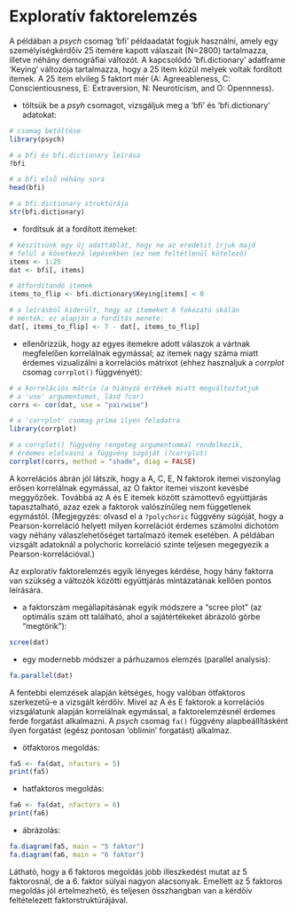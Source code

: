 # Exploratív faktorelemzés

A példában a *psych* csomag 'bfi' példaadatát fogjuk használni, amely
egy személyiségkérdőív 25 itemére kapott válaszait (N=2800) tartalmazza, illetve
néhány demográfiai változót. 
A kapcsolódó 'bfi.dictionary' adatframe 'Keying' változója tartalmazza, hogy 
a 25 item közül melyek voltak fordított itemek. A 25 item elvileg 5 faktort
mér (A: Agreeableness, C: Conscientiousness, E: Extraversion, N: Neuroticism, 
and O: Opennness). 

- töltsük be a *psyh* csomagot, vizsgáljuk meg a 'bfi' és 'bfi.dictionary' 
adatokat:
```r
# csomag betöltése
library(psych)

# a bfi és bfi.dictionary leírása
?bfi

# a bfi első néhány sora
head(bfi)

# a bfi.dictionary struktúrája
str(bfi.dictionary)
```

- fordítsuk át a fordított itemeket:
```r
# készítsünk egy új adattáblát, hogy ne az eredetit írjuk majd 
# felül a következő lépésekben (ez nem feltétlenül kötelező)
items <- 1:25
dat <- bfi[, items]

# átfordítandó itemek 
items_to_flip <- bfi.dictionary$Keying[items] < 0

# a leírásból kiderült, hogy az itemeket 6 fokozatú skálán
# mérték; ez alapján a fordítás menete:
dat[, items_to_flip] <- 7 - dat[, items_to_flip]
```

- ellenőrizzük, hogy az egyes itemekre adott válaszok
a vártnak megfelelően korrelálnak egymással; az itemek nagy száma miatt
érdemes vizualizálni a korrelációs mátrixot (ehhez használjuk a *corrplot* 
csomag `corrplot()` függvényét):
```r
# a korrelációs mátrix (a hiányzó értékek miatt megváltoztatjuk 
# a 'use' argumentumot, lásd ?cor)
corrs <- cor(dat, use = "pairwise")

# a 'corrplot' csomag príma ilyen feladatra
library(corrplot)

# a corrplot() függvény rengeteg argumentummal rendelkezik,
# érdemes elolvasni a függvény súgóját (?corrplot)
corrplot(corrs, method = "shade", diag = FALSE)
```

A korrelációs ábrán jól látszik, hogy a A, C, E, N faktorok itemei viszonylag
erősen korrelálnak egymással, az O faktor itemei viszont kevésbé meggyőzőek. 
Továbbá az A és E itemek között számottevő együttjárás tapasztalható, azaz
ezek a faktorok valószínűleg nem függetlenek egymástól. (Megjegyzés: olvasd
el a `?polychoric` függvény súgóját, hogy a Pearson-korreláció helyett 
milyen korrelációt érdemes számolni dichotóm vagy néhány válaszlehetőséget 
tartalmazó itemek esetében. A példában vizsgált adatoknál a polychoric 
korreláció szinte teljesen megegyezik a Pearson-korrelációval.)

Az exploratív faktorelemzés egyik lényeges kérdése, hogy hány faktorra van
szükség a változók közötti együttjárás mintázatának kellően pontos leírására. 

- a faktorszám megállapításának egyik módszere a "scree plot" (az optimális 
szám ott található, ahol a sajátértékeket ábrázoló görbe "megtörik"):
```r
scree(dat)
```

- egy modernebb módszer a párhuzamos elemzés (parallel analysis):
```r
fa.parallel(dat)
```

A fentebbi elemzések alapján kétséges, hogy valóban ötfaktoros szerkezetű-e a
vizsgált kérdőív. Mivel az A és E faktorok a korrelációs vizsgálatunk alapján 
korrelálnak egymással, a faktorelemzésnél érdemes ferde forgatást alkalmazni.
A *psych* csomag `fa()` függvény alapbeállításként ilyen forgatást (egész 
pontosan 'oblimin' forgatást) alkalmaz.

- ötfaktoros megoldás:
```r
fa5 <- fa(dat, nfactors = 5)
print(fa5)
```

- hatfaktoros megoldás:
```r
fa6 <- fa(dat, nfactors = 6)
print(fa6)
```

- ábrázolás:
```r
fa.diagram(fa5, main = "5 faktor")
fa.diagram(fa6, main = "6 faktor")
```

Látható, hogy a 6 faktoros megoldás jobb illeszkedést mutat az 5 faktorosnál,
de a 6. faktor súlyai nagyon alacsonyak. Emellett az 5 faktoros megoldás jól
értelmezhető, és teljesen összhangban van a kérdőív feltételezett faktorstruktúrájával.





